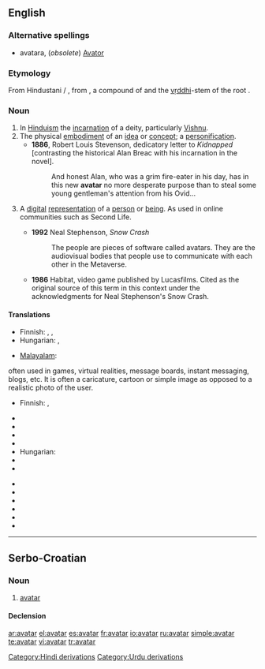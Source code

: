 {{wikipedia}}
{{commons|Category:Avatar|Avatar}}
==English==

===Alternative spellings===
* avatara, (''obsolete'') [[Avator]]

===Etymology===
From Hindustani {{term|sc=Deva|अवतार|lang=hi}} / {{term|sc=ur-Arab|اوتار|tr=avatār|lang=ur}}, from {{etyl|sa}} {{term|sc=Deva|अवतार|tr=ava-tāra||descent of a deity from a heaven|lang=sa}}, a compound of {{term|sc=Deva|अव|tr=ava||off, away, down|lang=sa}} and the [[vṛddhi]]-stem of the root {{term|sc=unicode|तरति|√tṝ|to pass across or over|lang=sa}}.

===Noun===
{{en-noun}}

# In [[Hinduism]] the [[incarnation]] of a deity, particularly [[Vishnu]].
# The physical [[embodiment]] of an [[idea]] or [[concept]]; a [[personification]].
#* '''1886''', Robert Louis Stevenson, dedicatory letter to ''Kidnapped'' [contrasting the historical Alan Breac with his incarnation in the novel].
#*: And honest Alan, who was a grim fire-eater in his day, has in this new '''avatar''' no more desperate purpose than to steal some young gentleman's attention from his Ovid...
# {{computing}} A [[digital]] [[representation]] of a [[person]] or [[being]].  As used in online communities such as Second Life.
#* '''1992''' Neal Stephenson, ''Snow Crash''
#*: The people are pieces of software called avatars. They are the audiovisual bodies that people use to communicate with each other in the Metaverse.
#* '''1986''' Habitat, video game published by Lucasfilms. Cited as the original source of this term in this context under the acknowledgments for Neal Stephenson's Snow Crash.

====Translations====
{{trans-top|The physical embodiment of an idea or concept; a personification}}
* Finnish: {{t-|fi|avatar}}, {{t-|fi|ruumiillistuma}}, {{t-|fi|henkilöitymä}}
* Hungarian: {{t+|hu|inkarnáció}}, {{t+|hu|megtestesülés}}
{{trans-mid}}
* [[Malayalam]]: {{t|ml|അവതാരം|sc=Mlym|xs=Malayalam}}
{{trans-bottom}}

{{trans-top|A digital representation of a person or being}} often used in games, virtual realities, message boards, instant messaging, blogs, etc. It is often a caricature, cartoon or simple image as opposed to a realistic photo of the user.
* Finnish: {{t-|fi|avatar}}, {{t+|fi|hahmo}}
{{trans-mid}}
{{trans-bottom}}

{{trans-top|The earthly incarnation of a deity, particularly Vishnu}}
* {{trreq|Assamese}}
* {{trreq|Bengali}}
* {{trreq|Gujarati}}
* {{trreq|Hindi}}
* Hungarian: {{t-|hu|avatára}}
* {{trreq|Kannada}}
* {{trreq|Malayalam}}
{{trans-mid}}
* {{trreq|Marathi}}
* {{trreq|Oriya}}
* {{trreq|Punjabi}}
* {{trreq|Sanskrit}}
* {{trreq|Tamil}}
* {{trreq|Telugu}}
{{trans-bottom}}

[[Category:Hindi derivations]]
[[Category:Urdu derivations]]

----

==Serbo-Croatian==

===Noun===
{{sh-noun|g=m|head=avàtār|r|аватар|ава̀та̄р}}

# [[#English|avatar]]

====Declension====
{{sh-decl-noun|avàtār|avatari|avatára|avatara|avataru|avatarima|avatara|avatare|avatare|avatari|avataru|avatarima|avatarom|avatarima}}

[[ar:avatar]]
[[el:avatar]]
[[es:avatar]]
[[fr:avatar]]
[[io:avatar]]
[[ru:avatar]]
[[simple:avatar]]
[[te:avatar]]
[[vi:avatar]]
[[tr:avatar]]